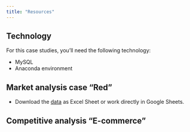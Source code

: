 ```yaml
---
title: "Resources"
---
```


## Technology

For this case studies, you'll need the following technology:

- MySQL
- Anaconda environment


## Market analysis case "Red"


- Download the [data](https://docs.google.com/spreadsheets/d/1MlwDNgvhwJoQoh1_-HZsjKK5PW0ZdeQMKQ5GuQGP-94/edit?usp=sharing) as Excel Sheet or work directly in Google Sheets.

## Competitive analysis "E-commerce"
